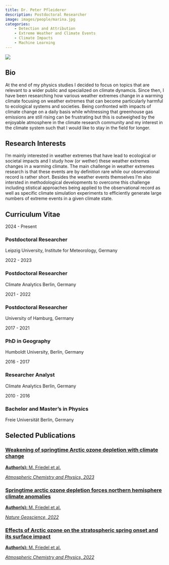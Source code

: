 ```yaml
---
title: Dr. Peter Pfleiderer
description: Postdoctoral Researcher
image: images/people/marina.jpg
categories:
    - Detection and Attribution
    - Extreme Weather and Climate Events
    - Climate Impacts
    - Machine Learning
---
```



<div class="profile-container">
<div class="profile-image-container">
<img src="/images/people/peter.jpg" class="profile-image">
<div class="social-icons">
  <a href="mailto:peter.pfleiderer@uni-leipzig.de" target="_blank">
    <i class="fa-solid fa-envelope"></i>
  </a>
  <a href="https://orcid.org/my-orcid?orcid=0000-0002-1493-4598" target="_blank">
    <i class="fa-brands fa-orcid"></i>
  </a>
  <a href="https://www.linkedin.com/in/peter-pfleiderer-533a44259/" target="_blank">
    <i class="fa-brands fa-linkedin"></i>
  </a>
  <a href="https://bsky.app/profile/klimapeter.bsky.social" target="_blank">
    <i class="fa-brands fa-bluesky"></i>
  </a>
  <a href="https://github.com/peterpeterp" target="_blank">
    <i class="fa-brands fa-github"></i>
  </a>
</div>
</div>

<div class="bio-content">

## Bio  

At the end of my physics studies I decided to focus on topics that are relevant to a wider public and specialized on climate dynamcis. Since then, I have been researching how various weather extremes change in a warming climate focusing on weather extremes that can become particularly harmful to ecological systems and societies. Being confronted with impacts of climate change on a daily basis while whitnessing that greenhouse gas emissions are still rising can be frustrating but this is outweighed by the enjoyable atmosphere in the climate research community and my interest in the climate system such that I would like to stay in the field for longer.

</div>
</div>

## Research Interests

I’m mainly interested in weather extremes that have lead to ecological or societal impacts and I study how (or wether) these weather extremes changes in a warming climate. The main challenge in weather extremes research is that these events are by definition rare while our observational record is rather short. Besides the weather events themselves I’m also intersted in methodological developments to overcome this challenge including stistical approaches being applied to the observational record as well as specific climate simulation experiments to efficiently generate large numbers of extreme events in a given climate state.


## Curriculum Vitae <span class="cv-toggle" data-bs-toggle="collapse" data-bs-target="#cv-timeline" aria-expanded="false"></span>

<div id="cv-timeline" class="collapse">
<div class="timeline">
<div class="timeline-item">
<div class="timeline-date">2024 - Present</div>
<div class="timeline-content">
<h3>Postdoctoral Researcher</h3>
<p>Leipzig University, Institute for Meteorology, Germany</p>
</div>
</div>

<div class="timeline-item">
<div class="timeline-date">2022 - 2023</div>
<div class="timeline-content">
<h3>Postdoctoral Researcher</h3>
<p>Climate Analytics Berlin, Germany</p>
</div>
</div>

<div class="timeline-item">
<div class="timeline-date">2021 - 2022</div>
<div class="timeline-content">
<h3>Postdoctoral Researcher</h3>
<p>University of Hamburg, Germany</p>
</div>
</div>

<div class="timeline-item">
<div class="timeline-date">2017 - 2021</div>
<div class="timeline-content">
<h3>PhD in Geography</h3>
<p>Humboldt University, Berlin, Germany</p>
</div>
</div>

<div class="timeline-item">
<div class="timeline-date">2016 - 2017</div>
<div class="timeline-content">
<h3>Researcher Analyst</h3>
<p>Climate Analytics Berlin, Germany</p>
</div>
</div>

<div class="timeline-item">
<div class="timeline-date">2010 - 2016</div>
<div class="timeline-content">
<h3>Bachelor and Master's in Physics</h3>
<p>Freie Universität Berlin, Germany</p>
</div>
</div>

</div>
</div>


## Selected Publications


<div class="publications-grid">

<div class="publication-card">
<a href="https://doi.org/10.5194/acp-23-10235-2023" target="_blank">
<h3>Weakening of springtime Arctic ozone depletion with climate change</h3>
<p><b>Author(s):</b> M. Friedel et al.</p>
<p><i>Atmospheric Chemistry and Physics, 2023</i></p>
</a>
</div>

<div class="publication-card">
<a href="https://doi.org/10.1038/s41561-022-00974-7" target="_blank">
<h3>Springtime arctic ozone depletion forces northern hemisphere climate anomalies</h3>
<p><b>Author(s):</b> M. Friedel et al.</p>
<p><i>Nature Geoscience, 2022</i></p>
</a>
</div>

<div class="publication-card">
<a href="https://doi.org/10.5194/acp-22-13997-2022" target="_blank">
<h3>Effects of Arctic ozone on the stratospheric spring onset and its surface impact</h3>
<p><b>Author(s):</b> M. Friedel et al.</p>
<p><i>Atmospheric Chemistry and Physics, 2022</i></p>
</a>
</div>


</div>
